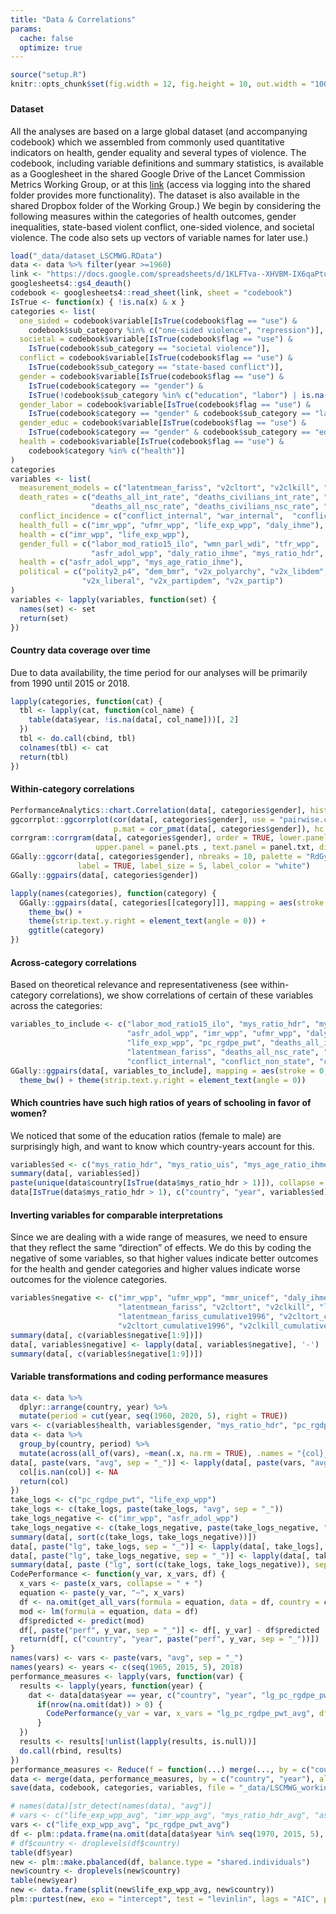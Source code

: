 ```yaml
---
title: "Data & Correlations"
params:
  cache: false
  optimize: true
---
```


```r
source("setup.R")
knitr::opts_chunk$set(fig.width = 12, fig.height = 10, out.width = "100%", out.height = "100%")
```

### {.tabset .tabset-fade .tabset-pills}

#### Dataset

All the analyses are based on a large global dataset (and accompanying codebook) which we assembled from commonly used quantitative indicators on health, gender equality and several types of violence. The codebook, including variable definitions and summary statistics, is available as a Googlesheet in the shared Google Drive of the Lancet Commission Metrics Working Group, or at this [link](https://docs.google.com/spreadsheets/d/1KLFTva--XHVBM-IX6qaPtuyzmIlRMnpyjUXfBdJPsag/edit?usp=sharing) (access via logging into the shared folder provides more functionality). The dataset is also available in the shared Dropbox folder of the Working Group.) We begin by considering the following measures within the categories of health outcomes, gender inequalities, state-based violent conflict, one-sided violence, and societal violence. The code also sets up vectors of variable names for later use.)  

```r
load("_data/dataset_LSCMWG.RData")
data <- data %>% filter(year >=1960)
link <- "https://docs.google.com/spreadsheets/d/1KLFTva--XHVBM-IX6qaPtuyzmIlRMnpyjUXfBdJPsag/edit?usp=sharing"
googlesheets4::gs4_deauth()
codebook <- googlesheets4::read_sheet(link, sheet = "codebook")
IsTrue <- function(x) { !is.na(x) & x }
categories <- list(
  one_sided = codebook$variable[IsTrue(codebook$flag == "use") & 
    codebook$sub_category %in% c("one-sided violence", "repression")],
  societal = codebook$variable[IsTrue(codebook$flag == "use") & 
    IsTrue(codebook$sub_category == "societal violence")],
  conflict = codebook$variable[IsTrue(codebook$flag == "use") & 
    IsTrue(codebook$sub_category == "state-based conflict")],
  gender = codebook$variable[IsTrue(codebook$flag == "use") & 
    IsTrue(codebook$category == "gender") & 
    IsTrue(!codebook$sub_category %in% c("education", "labor") | is.na(codebook$sub_category))],
  gender_labor = codebook$variable[IsTrue(codebook$flag == "use") & 
    IsTrue(codebook$category == "gender" & codebook$sub_category == "labor")],
  gender_educ = codebook$variable[IsTrue(codebook$flag == "use") & 
    IsTrue(codebook$category == "gender" & codebook$sub_category == "education")],
  health = codebook$variable[IsTrue(codebook$flag == "use") & 
    codebook$category %in% c("health")]
)
categories
variables <- list(
  measurement_models = c("latentmean_fariss", "v2cltort", "v2clkill", "v2caviol"),
  death_rates = c("deaths_all_int_rate", "deaths_civilians_int_rate", "deaths_civilians_osv_rate", 
                  "deaths_all_nsc_rate", "deaths_civilians_nsc_rate", "deaths_all_ucdp_rate", "hom_odcwho_rate"),
  conflict_incidence = c("conflict_internal", "war_internal",  "conflict_non_state", "conflict_one_sided"),
  health_full = c("imr_wpp", "ufmr_wpp", "life_exp_wpp", "daly_ihme"),
  health = c("imr_wpp", "life_exp_wpp"),
  gender_full = c("labor_mod_ratio15_ilo", "wmn_parl_wdi", "tfr_wpp", 
                  "asfr_adol_wpp", "daly_ratio_ihme", "mys_ratio_hdr", "mys_ratio_bl", "mys_age_ratio_ihme", "mys_pop_ratio_ihme" ),
  health = c("asfr_adol_wpp", "mys_age_ratio_ihme"),
  political = c("polity2_p4", "dem_bmr", "v2x_polyarchy", "v2x_libdem", 
                "v2x_liberal", "v2x_partipdem", "v2x_partip")
)
variables <- lapply(variables, function(set) {
  names(set) <- set 
  return(set)
})
```

#### Country data coverage over time

Due to data availability, the time period for our analyses will be primarily from 1990 until 2015 or 2018.

```r
lapply(categories, function(cat) {
  tbl <- lapply(cat, function(col_name) { 
    table(data$year, !is.na(data[, col_name]))[, 2] 
  })
  tbl <- do.call(cbind, tbl)
  colnames(tbl) <- cat
  return(tbl)
})
```

#### Within-category correlations
```r
PerformanceAnalytics::chart.Correlation(data[, categories$gender], histogram = TRUE)
ggcorrplot::ggcorrplot(cor(data[, categories$gender], use = "pairwise.complete.obs"), 
                       p.mat = cor_pmat(data[, categories$gender]), hc.order = TRUE, type = "lower")
corrgram::corrgram(data[, categories$gender], order = TRUE, lower.panel = panel.ellipse, 
                   upper.panel = panel.pts , text.panel = panel.txt, diag.panel = panel.minmax, main = "")
GGally::ggcorr(data[, categories$gender], nbreaks = 10, palette = "RdGy", 
               label = TRUE, label_size = 5, label_color = "white")
GGally::ggpairs(data[, categories$gender])
```
```r
lapply(names(categories), function(category) {
  GGally::ggpairs(data[, categories[[category]]], mapping = aes(stroke = 0, alpha = 0.25)) + 
    theme_bw() + 
    theme(strip.text.y.right = element_text(angle = 0)) + 
    ggtitle(category)
})
```

#### Across-category correlations

Based on theoretical relevance and representativeness (see within-category correlations), we show correlations of certain of these variables across the categories: 

```r
variables_to_include <- c("labor_mod_ratio15_ilo", "mys_ratio_hdr", "mys_age_ratio_ihme", "tfr_wpp", 
                          "asfr_adol_wpp", "imr_wpp", "ufmr_wpp", "daly_ihme", "physicians_pc_wdi", 
                          "life_exp_wpp", "pc_rgdpe_pwt", "deaths_all_int_rate", "deaths_all_osv_rate", 
                          "latentmean_fariss", "deaths_all_nsc_rate", "hom_odcwho_rate", 
                          "conflict_internal", "conflict_non_state", "conflict_one_sided")
GGally::ggpairs(data[, variables_to_include], mapping = aes(stroke = 0, alpha = 0.25)) + 
  theme_bw() + theme(strip.text.y.right = element_text(angle = 0))
```

#### Which countries have such high ratios of years of schooling in favor of women?

We noticed that some of the education ratios (female to male) are surprisingly high, and want to know which country-years account for this. 

```r
variables$ed <- c("mys_ratio_hdr", "mys_ratio_uis", "mys_age_ratio_ihme", "eys_ratio_hdr", "eys_ratio_uis")
summary(data[, variables$ed])
paste(unique(data$country[IsTrue(data$mys_ratio_hdr > 1)]), collapse = "; ")
data[IsTrue(data$mys_ratio_hdr > 1), c("country", "year", variables$ed)]
```

#### Inverting variables for comparable interpretations

Since we are dealing with a wide range of measures, we need to ensure that they reflect the same "direction" of effects. We do this by coding the negative of some variables, so that higher values indicate better outcomes for the health and gender categories and higher values indicate worse outcomes for the violence categories. 

```r
variables$negative <- c("imr_wpp", "ufmr_wpp", "mmr_unicef", "daly_ihme", "asfr_adol_wpp", "tfr_wpp", 
                        "latentmean_fariss", "v2cltort", "v2clkill", "latentmean_fariss_cumulative1991", 
                        "latentmean_fariss_cumulative1996", "v2cltort_cumulative1991", 
                        "v2cltort_cumulative1996", "v2clkill_cumulative1991", "v2clkill_cumulative1996")
summary(data[, c(variables$negative[1:9])])
data[, variables$negative] <- lapply(data[, variables$negative], '-')
summary(data[, c(variables$negative[1:9])])
```

#### Variable transformations and coding performance measures

```r
data <- data %>% 
  dplyr::arrange(country, year) %>% 
  mutate(period = cut(year, seq(1960, 2020, 5), right = TRUE))
vars <- c(variables$health, variables$gender, "mys_ratio_hdr", "pc_rgdpe_pwt")
data <- data %>% 
  group_by(country, period) %>% 
  mutate(across(all_of(vars), ~mean(.x, na.rm = TRUE), .names = "{col}_avg"), .keep = "all")
data[, paste(vars, "avg", sep = "_")] <- lapply(data[, paste(vars, "avg", sep = "_")], function(col) {
  col[is.nan(col)] <- NA
  return(col)
})
take_logs <- c("pc_rgdpe_pwt", "life_exp_wpp")
take_logs <- c(take_logs, paste(take_logs, "avg", sep = "_"))
take_logs_negative <- c("imr_wpp", "asfr_adol_wpp")
take_logs_negative <- c(take_logs_negative, paste(take_logs_negative, "avg", sep = "_"))
summary(data[, sort(c(take_logs, take_logs_negative))])
data[, paste("lg", take_logs, sep = "_")] <- lapply(data[, take_logs], log)
data[, paste("lg", take_logs_negative, sep = "_")] <- lapply(data[, take_logs_negative], function(col) { -log(-col) })
summary(data[, paste ("lg", sort(c(take_logs, take_logs_negative)), sep = "_")])
CodePerformance <- function(y_var, x_vars, df) {
  x_vars <- paste(x_vars, collapse = " + ")
  equation <- paste(y_var, "~", x_vars)
  df <- na.omit(get_all_vars(formula = equation, data = df, country = country, year = year))
  mod <- lm(formula = equation, data = df)
  df$predicted <- predict(mod)
  df[, paste("perf", y_var, sep = "_")] <- df[, y_var] - df$predicted
  return(df[, c("country", "year", paste("perf", y_var, sep = "_"))])
}
names(vars) <- vars <- paste(vars, "avg", sep = "_")
names(years) <- years <- c(seq(1965, 2015, 5), 2018)
performance_measures <- lapply(vars, function(var) {
  results <- lapply(years, function(year) {
    dat <- data[data$year == year, c("country", "year", "lg_pc_rgdpe_pwt_avg", var)]
      if(nrow(na.omit(dat)) > 0) {
        CodePerformance(y_var = var, x_vars = "lg_pc_rgdpe_pwt_avg", df = dat)
      } 
  })
  results <- results[!unlist(lapply(results, is.null))]
  do.call(rbind, results)
})
performance_measures <- Reduce(f = function(...) merge(..., by = c("country", "year"), all = TRUE), x = performance_measures)
data <- merge(data, performance_measures, by = c("country", "year"), all.x = TRUE)
save(data, codebook, categories, variables, file = "_data/LSCMWG_working_data.RData")
```

```r
# names(data)[str_detect(names(data), "avg")]
# vars <- c("life_exp_wpp_avg", "imr_wpp_avg", "mys_ratio_hdr_avg", "asfr_adol_wpp_avg", "pc_rgdpe_pwt_avg")
vars <- c("life_exp_wpp_avg", "pc_rgdpe_pwt_avg")
df <- plm::pdata.frame(na.omit(data[data$year %in% seq(1970, 2015, 5), c("country", "year", vars)]), index = c("country", "year"))
# df$country <- droplevels(df$country)
table(df$year)
new <- plm::make.pbalanced(df, balance.type = "shared.individuals")
new$country <- droplevels(new$country)
table(new$year)
new <- data.frame(split(new$life_exp_wpp_avg, new$country))
plm::purtest(new, exo = "intercept", test = "levinlin", lags = "AIC", pmax = 3)
```
